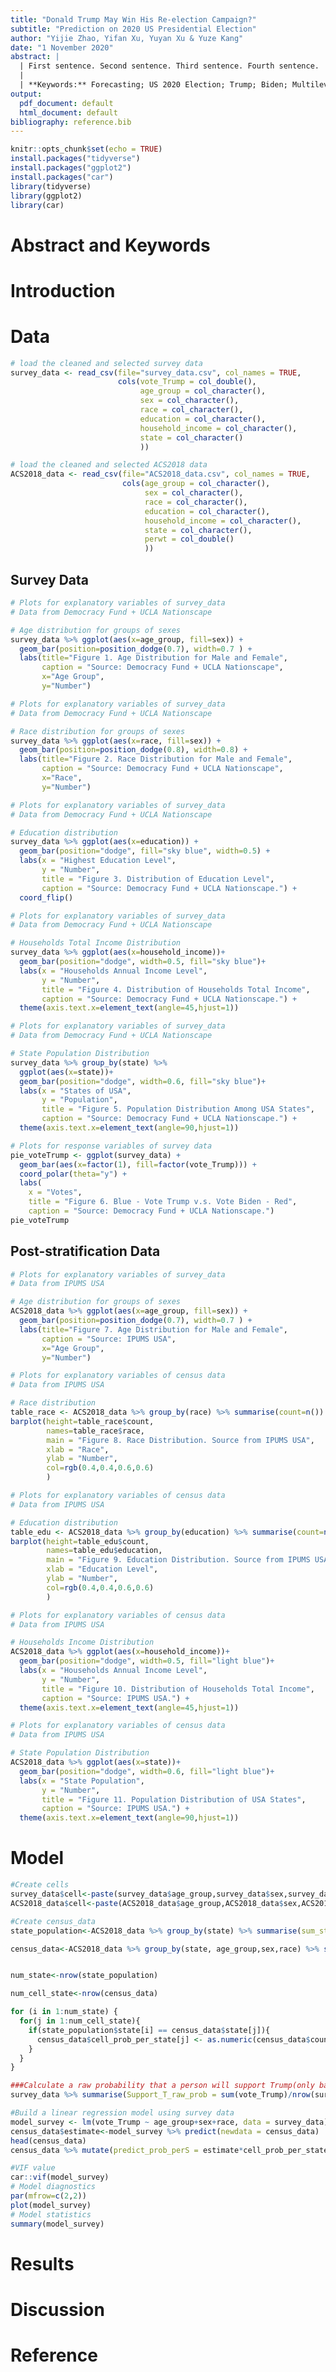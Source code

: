 ```yaml
---
title: "Donald Trump May Win His Re-election Campaign?"
subtitle: "Prediction on 2020 US Presidential Election"
author: "Yijie Zhao, Yifan Xu, Yuyan Xu & Yuze Kang"
date: "1 November 2020"
abstract: |
  | First sentence. Second sentence. Third sentence. Fourth sentence.
  |
  | **Keywords:** Forecasting; US 2020 Election; Trump; Biden; Multilevel Regression with Post-stratification.
output:
  pdf_document: default
  html_document: default
bibliography: reference.bib
---
```



```r
knitr::opts_chunk$set(echo = TRUE)
install.packages("tidyverse")
install.packages("ggplot2")
install.packages("car")
library(tidyverse)
library(ggplot2)
library(car)
```


# Abstract and Keywords



# Introduction



# Data

```r
# load the cleaned and selected survey data
survey_data <- read_csv(file="survey_data.csv", col_names = TRUE,
                        cols(vote_Trump = col_double(),
                             age_group = col_character(),
                             sex = col_character(),
                             race = col_character(),
                             education = col_character(),
                             household_income = col_character(),
                             state = col_character()
                             ))

# load the cleaned and selected ACS2018 data
ACS2018_data <- read_csv(file="ACS2018_data.csv", col_names = TRUE,
                         cols(age_group = col_character(),
                              sex = col_character(),
                              race = col_character(),
                              education = col_character(),
                              household_income = col_character(),
                              state = col_character(),
                              perwt = col_double()
                              ))
```


## Survey Data

```r
# Plots for explanatory variables of survey_data 
# Data from Democracy Fund + UCLA Nationscape

# Age distribution for groups of sexes 
survey_data %>% ggplot(aes(x=age_group, fill=sex)) +
  geom_bar(position=position_dodge(0.7), width=0.7 ) +
  labs(title="Figure 1. Age Distribution for Male and Female",
       caption = "Source: Democracy Fund + UCLA Nationscape",
       x="Age Group",
       y="Number")
```

```r
# Plots for explanatory variables of survey_data 
# Data from Democracy Fund + UCLA Nationscape

# Race distribution for groups of sexes 
survey_data %>% ggplot(aes(x=race, fill=sex)) +
  geom_bar(position=position_dodge(0.8), width=0.8) +
  labs(title="Figure 2. Race Distribution for Male and Female",
       caption = "Source: Democracy Fund + UCLA Nationscape",
       x="Race",
       y="Number")
```

```r
# Plots for explanatory variables of survey_data 
# Data from Democracy Fund + UCLA Nationscape

# Education distribution
survey_data %>% ggplot(aes(x=education)) +
  geom_bar(position="dodge", fill="sky blue", width=0.5) + 
  labs(x = "Highest Education Level",
       y = "Number",
       title = "Figure 3. Distribution of Education Level",
       caption = "Source: Democracy Fund + UCLA Nationscape.") + 
  coord_flip()
```

```r
# Plots for explanatory variables of survey_data 
# Data from Democracy Fund + UCLA Nationscape

# Households Total Income Distribution
survey_data %>% ggplot(aes(x=household_income))+
  geom_bar(position="dodge", width=0.5, fill="sky blue")+
  labs(x = "Households Annual Income Level",
       y = "Number",
       title = "Figure 4. Distribution of Households Total Income",
       caption = "Source: Democracy Fund + UCLA Nationscape.") +
  theme(axis.text.x=element_text(angle=45,hjust=1))
```

```r
# Plots for explanatory variables of survey_data 
# Data from Democracy Fund + UCLA Nationscape

# State Population Distribution
survey_data %>% group_by(state) %>% 
  ggplot(aes(x=state))+
  geom_bar(position="dodge", width=0.6, fill="sky blue")+
  labs(x = "States of USA",
       y = "Population",
       title = "Figure 5. Population Distribution Among USA States",
       caption = "Source: Democracy Fund + UCLA Nationscape.") +
  theme(axis.text.x=element_text(angle=90,hjust=1))
```


```r
# Plots for response variables of survey data
pie_voteTrump <- ggplot(survey_data) +
  geom_bar(aes(x=factor(1), fill=factor(vote_Trump))) +
  coord_polar(theta="y") +   
  labs(
    x = "Votes",
    title = "Figure 6. Blue - Vote Trump v.s. Vote Biden - Red", 
    caption = "Source: Democracy Fund + UCLA Nationscape.") 
pie_voteTrump
```



## Post-stratification Data

```r
# Plots for explanatory variables of survey_data 
# Data from IPUMS USA

# Age distribution for groups of sexes 
ACS2018_data %>% ggplot(aes(x=age_group, fill=sex)) +
  geom_bar(position=position_dodge(0.7), width=0.7 ) +
  labs(title="Figure 7. Age Distribution for Male and Female",
       caption = "Source: IPUMS USA",
       x="Age Group",
       y="Number")
```


```r
# Plots for explanatory variables of census data 
# Data from IPUMS USA

# Race distribution 
table_race <- ACS2018_data %>% group_by(race) %>% summarise(count=n())
barplot(height=table_race$count, 
        names=table_race$race,
        main = "Figure 8. Race Distribution. Source from IPUMS USA",
        xlab = "Race",
        ylab = "Number",
        col=rgb(0.4,0.4,0.6,0.6)
        )
```


```r
# Plots for explanatory variables of census data 
# Data from IPUMS USA

# Education distribution 
table_edu <- ACS2018_data %>% group_by(education) %>% summarise(count=n())
barplot(height=table_edu$count, 
        names=table_edu$education,
        main = "Figure 9. Education Distribution. Source from IPUMS USA",
        xlab = "Education Level",
        ylab = "Number",
        col=rgb(0.4,0.4,0.6,0.6)
        )
```


```r
# Plots for explanatory variables of census data 
# Data from IPUMS USA

# Households Income Distribution 
ACS2018_data %>% ggplot(aes(x=household_income))+
  geom_bar(position="dodge", width=0.5, fill="light blue")+
  labs(x = "Households Annual Income Level",
       y = "Number",
       title = "Figure 10. Distribution of Households Total Income",
       caption = "Source: IPUMS USA.") +
  theme(axis.text.x=element_text(angle=45,hjust=1))
```

```r
# Plots for explanatory variables of census data 
# Data from IPUMS USA

# State Population Distribution 
ACS2018_data %>% ggplot(aes(x=state))+
  geom_bar(position="dodge", width=0.6, fill="light blue")+
  labs(x = "State Population",
       y = "Number",
       title = "Figure 11. Population Distribution of USA States",
       caption = "Source: IPUMS USA.") +
  theme(axis.text.x=element_text(angle=90,hjust=1))
```



# Model

```r
#Create cells
survey_data$cell<-paste(survey_data$age_group,survey_data$sex,survey_data$race)
ACS2018_data$cell<-paste(ACS2018_data$age_group,ACS2018_data$sex,ACS2018_data$race)

#Create census_data
state_population<-ACS2018_data %>% group_by(state) %>% summarise(sum_state=n())

census_data<-ACS2018_data %>% group_by(state, age_group,sex,race) %>% summarise(count=n())


num_state<-nrow(state_population)

num_cell_state<-nrow(census_data)

for (i in 1:num_state) {
  for(j in 1:num_cell_state){
    if(state_population$state[i] == census_data$state[j]){
      census_data$cell_prob_per_state[j] <- as.numeric(census_data$count[j])/as.numeric(state_population$sum_state[i])
    }
  }
}

###Calculate a raw probability that a person will support Trump(only based on survey data)
survey_data %>% summarise(Support_T_raw_prob = sum(vote_Trump)/nrow(survey_data))

#Build a linear regression model using survey data
model_survey <- lm(vote_Trump ~ age_group+sex+race, data = survey_data)
census_data$estimate<-model_survey %>% predict(newdata = census_data)
head(census_data)
census_data %>% mutate(predict_prob_perS = estimate*cell_prob_per_state) %>% group_by(state) %>% summarise(predict_prob = sum(predict_prob_perS))

#VIF value
car::vif(model_survey)
# Model diagnostics
par(mfrow=c(2,2))
plot(model_survey)
# Model statistics
summary(model_survey)

```






# Results


# Discussion


# Reference



